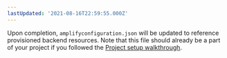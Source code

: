 ```yaml
---
lastUpdated: '2021-08-16T22:59:55.000Z'
---
```

Upon completion, `amplifyconfiguration.json` will be updated to reference provisioned backend resources.  Note that this file should already be a part of your project if you followed the [Project setup walkthrough](/lib/project-setup/create-application).
